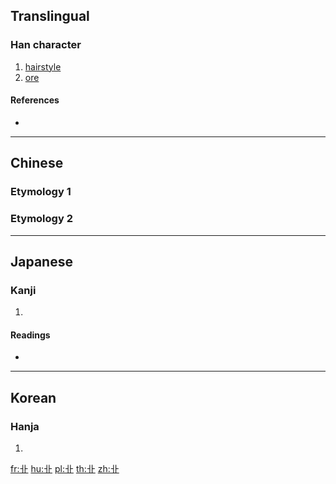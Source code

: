 ==Translingual==

===Han character===
{{Han char|rn=25|rad=卜|as=02|sn=4|four=|canj=LMY}}

# [[hairstyle]]
# [[ore]]

====References====
* {{Han ref|kx=0157.270|dkj=02777|dj=0361.160|hdz=10092.020|uh=535D|ud=21341}}

----

==Chinese==

===Etymology 1===
{{zh-see|丱|v}}

===Etymology 2===
{{zh-see|礦|a}}

----

==Japanese==

===Kanji===
{{ja-kanji|grade=|rs=卜02}}

# {{defn|lang=ja|sort=卜02}}

====Readings====
* {{ja-readings|on=[[かん]] (kan), [[こう]] (kō), [[おう]] (ō)|kun=[[あげまき]] (agemaki), [[いとけない]] (itokenai), [[あらがね]] (aragane)}}

----

==Korean==

===Hanja===
{{ko-hanja|hangeul=[[관]], [[굉]], [[항]]|rv=gwan, goeng, hang|mr=kwan, koeng, hang}}

# {{defn|lang=ko|sort=卜02}}

[[fr:卝]]
[[hu:卝]]
[[pl:卝]]
[[th:卝]]
[[zh:卝]]
